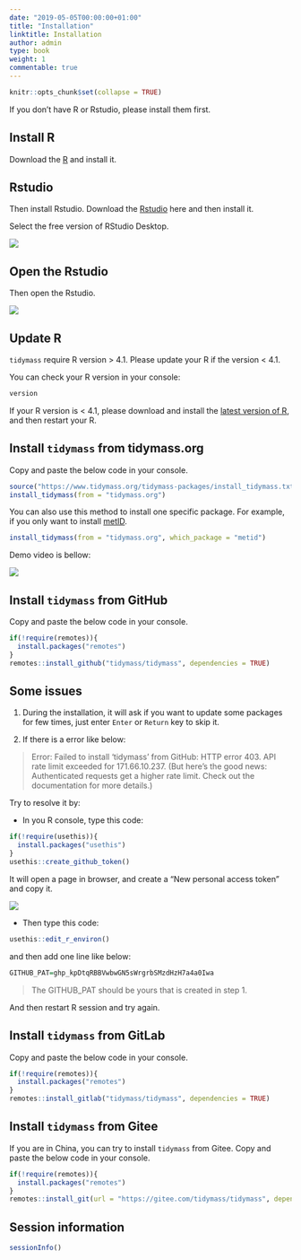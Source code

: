```yaml
---
date: "2019-05-05T00:00:00+01:00"
title: "Installation"
linktitle: Installation
author: admin
type: book
weight: 1
commentable: true
---
```


```r
knitr::opts_chunk$set(collapse = TRUE)
```

If you don't have R or Rstudio, please install them first.

## Install R

Download the [R](https://www.r-project.org/) and install it.

## Rstudio

Then install Rstudio. Download the [Rstudio](https://www.rstudio.com/products/rstudio/download/#download) here and then install it.

Select the free version of RStudio Desktop.

![](/docs/chapter1/figures/Screen-Shot.png) 

## Open the Rstudio

Then open the Rstudio.

![](/docs/chapter1/figures/Screen-Shot-1.png) 

## Update R

`tidymass` require R version > 4.1. Please update your R if the version < 4.1.

You can check your R version in your console:

```r
version
```

If your R version is < 4.1, please download and install the [latest version of R](https://cran.r-project.org/mirrors.html), and then restart your R.

## Install `tidymass` from tidymass.org

Copy and paste the below code in your console.

```r
source("https://www.tidymass.org/tidymass-packages/install_tidymass.txt")
install_tidymass(from = "tidymass.org")
```

You can also use this method to install one specific package. For example, if you only want to install [metID](https://metid.tidymass.org/). 

```r
install_tidymass(from = "tidymass.org", which_package = "metid")
```

Demo video is bellow:

![](/docs/chapter1/figures/pull_case_study.gif) 

## Install `tidymass` from GitHub

Copy and paste the below code in your console.

```r
if(!require(remotes)){
  install.packages("remotes")
}
remotes::install_github("tidymass/tidymass", dependencies = TRUE)
```

## Some issues

1. During the installation, it will ask if you want to update some packages for few times, just enter `Enter` or `Return` key to skip it.

2. If there is a error like below:

> Error: Failed to install 'tidymass' from GitHub: HTTP error 403. API rate limit exceeded for 171.66.10.237. (But here's the good news: Authenticated requests get a higher rate limit. Check out the documentation for more details.)

Try to resolve it by:

* In you R console, type this code:

```r
if(!require(usethis)){
  install.packages("usethis")
}
usethis::create_github_token()
```

It will open a page in browser, and create a "New personal access token" and copy it.

![](/docs/chapter1/figures/fig3.png) 

* Then type this code:

```r
usethis::edit_r_environ()
```

and then add one line like below:

```r
GITHUB_PAT=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
```

> The GITHUB_PAT should be yours that is created in step 1.

And then restart R session and try again.

## Install `tidymass` from GitLab

Copy and paste the below code in your console.

```r
if(!require(remotes)){
  install.packages("remotes")
}
remotes::install_gitlab("tidymass/tidymass", dependencies = TRUE)
```


## Install `tidymass` from Gitee

If you are in China, you can try to install `tidymass` from Gitee. Copy and paste the below code in your console.

```r
if(!require(remotes)){
  install.packages("remotes")
}
remotes::install_git(url = "https://gitee.com/tidymass/tidymass", dependencies = TRUE)
```

## Session information

```r
sessionInfo()
```